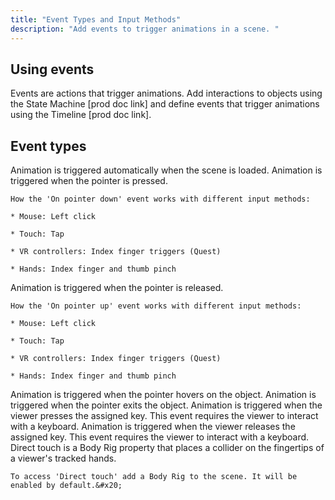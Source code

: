 ```yaml
---
title: "Event Types and Input Methods"
description: "Add events to trigger animations in a scene. "
---
```


## Using events

Events are actions that trigger animations. Add interactions to objects using the State Machine \[prod doc link] and define events that trigger animations using the Timeline \[prod doc link].&#x20;

## Event types

<AccordionGroup>
  <Accordion title="Auto" defaultOpen={false}>
    Animation is triggered automatically when the scene is loaded.
  </Accordion>

  <Accordion title="On pointer down" defaultOpen={false}>
    Animation is triggered when the pointer is pressed.&#x20;

    How the 'On pointer down' event works with different input methods:

    * Mouse: Left click

    * Touch: Tap

    * VR controllers: Index finger triggers (Quest)

    * Hands: Index finger and thumb pinch
  </Accordion>

  <Accordion title="On pointer up" defaultOpen={false}>
    Animation is triggered when the pointer is released.&#x20;

    How the 'On pointer up' event works with different input methods:

    * Mouse: Left click

    * Touch: Tap

    * VR controllers: Index finger triggers (Quest)

    * Hands: Index finger and thumb pinch
  </Accordion>

  <Accordion title="On hover inside" defaultOpen={false}>
    Animation is triggered when the pointer hovers on the object.
  </Accordion>

  <Accordion title="On hover outside" defaultOpen={false}>
    &#x20;Animation is triggered when the pointer exits the object.
  </Accordion>

  <Accordion title="On key down" defaultOpen={false}>
    Animation is triggered when the viewer presses the assigned key. This event requires the viewer to interact with a keyboard.
  </Accordion>

  <Accordion title="On key up" defaultOpen={false}>
    Animation is triggered when the viewer releases the assigned key. This event requires the viewer to interact with a keyboard.
  </Accordion>

  <Accordion title="Direct touch (Body Rig)" defaultOpen={false}>
    Direct touch is a Body Rig property that places a collider on the fingertips of a viewer's tracked hands.&#x20;

    To access 'Direct touch' add a Body Rig to the scene. It will be enabled by default.&#x20;
  </Accordion>
</AccordionGroup>

##